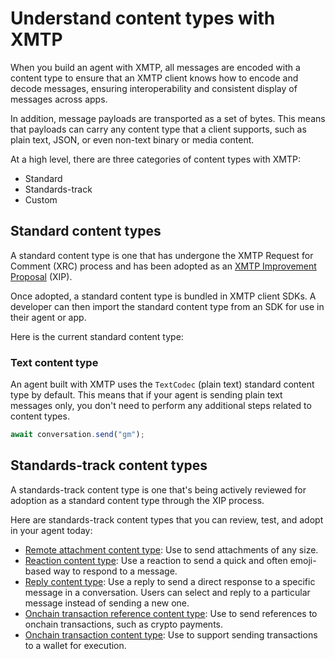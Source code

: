 # Understand content types with XMTP

When you build an agent with XMTP, all messages are encoded with a content type to ensure that an XMTP client knows how to encode and decode messages, ensuring interoperability and consistent display of messages across apps.

In addition, message payloads are transported as a set of bytes. This means that payloads can carry any content type that a client supports, such as plain text, JSON, or even non-text binary or media content.

At a high level, there are three categories of content types with XMTP:

- Standard
- Standards-track
- Custom

## Standard content types

A standard content type is one that has undergone the XMTP Request for Comment (XRC) process and has been adopted as an [XMTP Improvement Proposal](https://github.com/xmtp/XIPs#readme) (XIP).

Once adopted, a standard content type is bundled in XMTP client SDKs. A developer can then import the standard content type from an SDK for use in their agent or app.

Here is the current standard content type:

### Text content type

An agent built with XMTP uses the `TextCodec` (plain text) standard content type by default. This means that if your agent is sending plain text messages only, you don't need to perform any additional steps related to content types.

```jsx [Node]
await conversation.send("gm");
```

## Standards-track content types

A standards-track content type is one that's being actively reviewed for adoption as a standard content type through the XIP process.

Here are standards-track content types that you can review, test, and adopt in your agent today:

- [Remote attachment content type](/agents/content-types/attachments): Use to send attachments of any size.
- [Reaction content type](/agents/content-types/reactions): Use a reaction to send a quick and often emoji-based way to respond to a message. 
- [Reply content type](/agents/content-types/replies): Use a reply to send a direct response to a specific message in a conversation. Users can select and reply to a particular message instead of sending a new one.
- [Onchain transaction reference content type](/agents/content-types/transaction-refs): Use to send references to onchain transactions, such as crypto payments.
- [Onchain transaction content type](/agents/content-types/transactions): Use to support sending transactions to a wallet for execution.
